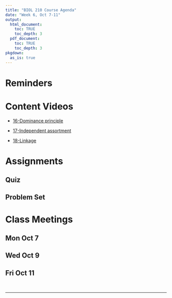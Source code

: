 ```yaml
---
title: "BIOL 210 Course Agenda"
date: "Week 6, Oct 7-11"
output: 
  html_document:
    toc: TRUE
    toc_depth: 3
  pdf_document:
    toc: TRUE
    toc_depth: 3
pkgdown:
  as_is: true
---
```

# Reminders

# Content Videos

* [16-Dominance principle](https://drive.google.com/drive/folders/1xn0bdgGBMCf0MJvxNHW1BvSkR9U9smSV?usp=drive_link)

* [17-Independent assortment](https://drive.google.com/drive/folders/1xqGv2vUAJwJStXo54SmjDI1Y61viy_ly?usp=drive_link)

* [18-Linkage](https://drive.google.com/drive/folders/1Z4s_dBsSBdqrfdeumUCtSz3yI8XpOKwA?usp=drive_link)

# Assignments

## Quiz
## Problem Set

# Class Meetings

## Mon Oct 7

## Wed Oct 9

## Fri Oct 11

<br>

------------------------------------------------------------------------
